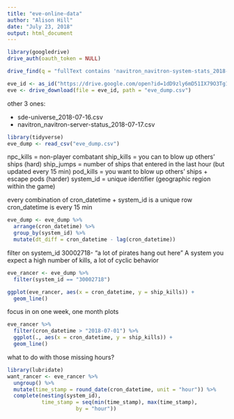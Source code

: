 ```yaml
---
title: "eve-online-data"
author: "Alison Hill"
date: "July 23, 2018"
output: html_document
---
```


```r
library(googledrive)
drive_auth(oauth_token = NULL)
```

```r
drive_find(q = "fullText contains 'navitron_navitron-system-stats_2018-07-17.csv'")
```

```r
eve_id <- as_id("https://drive.google.com/open?id=1dD9zly6mD51IX79O3Tg1hwfqGskExQvt")
eve <- drive_download(file = eve_id, path = "eve_dump.csv")
```

other 3 ones:

* sde-universe_2018-07-16.csv
* navitron_navitron-server-status_2018-07-17.csv

```r
library(tidyverse)
eve_dump <- read_csv("eve_dump.csv")
```

npc_kills = non-player combatant
ship_kills = you can to blow up others' ships (hard)
ship_jumps = number of ships that entered in the last hour (but updated every 15 min)
pod_kills = you want to blow up others' ships + escape pods (harder)
system_id = unique identifier (geographic region within the game)

every combination of cron_datetime + system_id is a unique row
cron_datetime is every 15 min

```r
eve_dump <- eve_dump %>% 
  arrange(cron_datetime) %>% 
  group_by(system_id) %>% 
  mutate(dt_diff = cron_datetime - lag(cron_datetime))
```

filter on system_id 30002718- "a lot of pirates hang out here"
A system you expect a high number of kills, a lot of cyclic behavior

```r
eve_rancer <- eve_dump %>% 
  filter(system_id == "30002718")
```

```r
ggplot(eve_rancer, aes(x = cron_datetime, y = ship_kills)) +
  geom_line() 
```

focus in on one week, one month plots
```r
eve_rancer %>% 
  filter(cron_datetime > "2018-07-01") %>% 
  ggplot(., aes(x = cron_datetime, y = ship_kills)) +
  geom_line() 
```

what to do with those missing hours?

```r
library(lubridate)
want_rancer <- eve_rancer %>%  
  ungroup() %>%
  mutate(time_stamp = round_date(cron_datetime, unit = "hour")) %>% 
  complete(nesting(system_id), 
           time_stamp = seq(min(time_stamp), max(time_stamp), 
                      by = "hour"))
```

